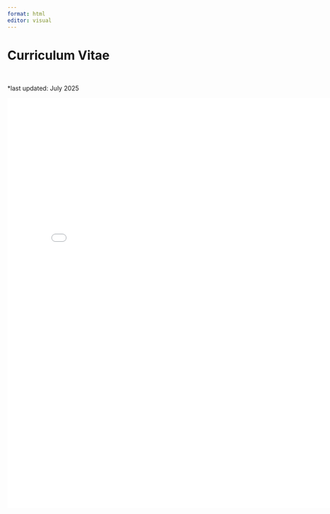 ```yaml
---
format: html
editor: visual
---
```


# Curriculum Vitae
\

*last updated: July 2025

[![](cv202507.pdf){width="800" height="930"}](cv2025.pdf)
